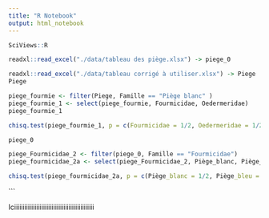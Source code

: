 ```yaml
---
title: "R Notebook"
output: html_notebook
---
```



```r
SciViews::R

```


<!--% Importez les données. -->

```r
readxl::read_excel("./data/tableau des piège.xlsx") -> piege_0
```


```r
readxl::read_excel("./data/tableau corrigé à utiliser.xlsx") -> Piege
Piege
```

```r
piege_fourmie <- filter(Piege, Famille == "Piège blanc" )
piege_fourmie_1 <- select(piege_fourmie, Fourmicidae, Oedermeridae)
piege_fourmie_1


```




```r
chisq.test(piege_fourmie_1, p = c(Fourmicidae = 1/2, Oedermeridae = 1/2), rescale.p = FALSE)
```

```r
piege_0
```

```r
piege_Fourmicidae_2 <- filter(piege_0, Famille == "Fourmicidae")
piege_fourmicidae_2a <- select(piege_Fourmicidae_2, Piège_blanc, Piège_bleu)
```

```r

chisq.test(piege_fourmicidae_2a, p = c(Piège_blanc = 1/2, Piège_bleu = 1/2), rescale.p = FALSE)
```
```

Iciiiiiiiiiiiiiiiiiiiiiiiiiiiiiiiiiiiiiiiiiiiiiii






